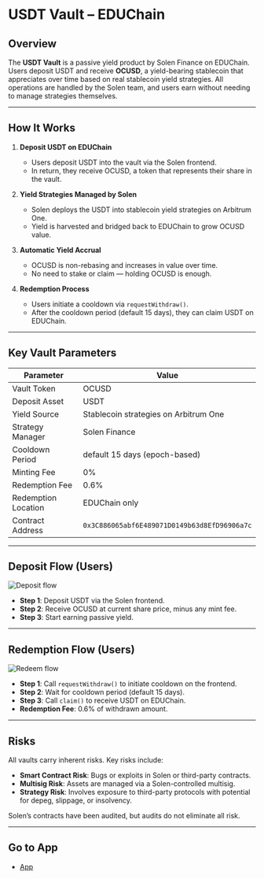 # USDT Vault – EDUChain

## Overview

The **USDT Vault** is a passive yield product by Solen Finance on EDUChain. Users deposit USDT and receive **OCUSD**, a yield-bearing stablecoin that appreciates over time based on real stablecoin yield strategies. All operations are handled by the Solen team, and users earn without needing to manage strategies themselves.

---

## How It Works

1. **Deposit USDT on EDUChain**
   - Users deposit USDT into the vault via the Solen frontend.
   - In return, they receive OCUSD, a token that represents their share in the vault.

2. **Yield Strategies Managed by Solen**
   - Solen deploys the USDT into stablecoin yield strategies on Arbitrum One.
   - Yield is harvested and bridged back to EDUChain to grow OCUSD value.

3. **Automatic Yield Accrual**
   - OCUSD is non-rebasing and increases in value over time.
   - No need to stake or claim — holding OCUSD is enough.

4. **Redemption Process**
   - Users initiate a cooldown via `requestWithdraw()`.
   - After the cooldown period (default 15 days), they can claim USDT on EDUChain.

---

## Key Vault Parameters

| Parameter           | Value                                 |
| ------------------- | ------------------------------------- |
| Vault Token         | OCUSD                                 |
| Deposit Asset       | USDT                                  |
| Yield Source        | Stablecoin strategies on Arbitrum One |
| Strategy Manager    | Solen Finance                         |
| Cooldown Period     | default 15 days (epoch-based)         |
| Minting Fee         | 0%                                    |
| Redemption Fee      | 0.6%                                  |
| Redemption Location | EDUChain only                         |
| Contract Address    | `0x3C886065abf6E489071D0149b63d8EfD96906a7c` |

---

## Deposit Flow (Users)

![Deposit flow](./Deposit.png)

- **Step 1**: Deposit USDT via the Solen frontend.
- **Step 2**: Receive OCUSD at current share price, minus any mint fee.
- **Step 3**: Start earning passive yield.

---

## Redemption Flow (Users)

![Redeem flow](./Redeem.png)

- **Step 1**: Call `requestWithdraw()` to initiate cooldown on the frontend.
- **Step 2**: Wait for cooldown period (default 15 days).
- **Step 3**: Call `claim()` to receive USDT on EDUChain.
- **Redemption Fee**: 0.6% of withdrawn amount.

---

## Risks

All vaults carry inherent risks. Key risks include:

- **Smart Contract Risk**: Bugs or exploits in Solen or third-party contracts.
- **Multisig Risk**: Assets are managed via a Solen-controlled multisig.
- **Strategy Risk**: Involves exposure to third-party protocols with potential for depeg, slippage, or insolvency.

Solen’s contracts have been audited, but audits do not eliminate all risk.

---

## Go to App

- [App](https://app.solen.finance)
